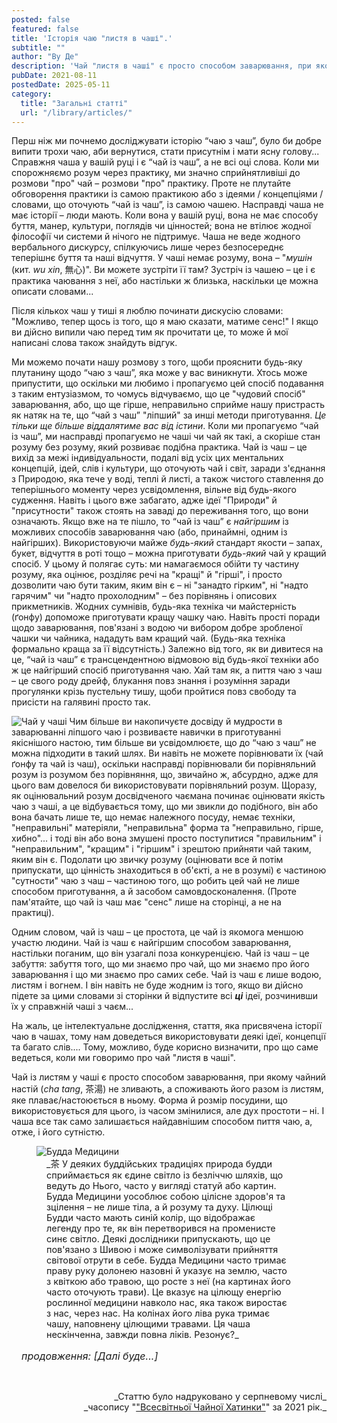 ```yaml
---
posted: false
featured: false
title: 'Історія чаю "листя в чаші".'
subtitle: ""
author: "Ву Де"
description: 'Чай "листя в чаші" є просто способом заварювання, при якому чайний настій не зливають, а споживають його разом із листям, яке настоюється в ньому. Форма й розмір посудини, що використовується для цього, із часом змінилися, але дух простоти – ні.'
pubDate: 2021-08-11
postedDate: 2025-05-11
category: 
  title: "Загальні статті"
  url: "/library/articles/"
---
```



Перш ніж ми почнемо досліджувати історію “чаю з чаш”, було би добре випити трохи чаю, аби вернутися, стати присутнім і мати ясну голову... Справжня чаша у вашій руці і є “чай із чаш”, а не всі оці слова. Коли ми спорожняємо розум через практику, ми значно сприйнятливіші до розмови "про" чай – розмови "про" практику. Проте не плутайте обговорення практики із самою практикою або з ідеями / концепціями / словами, що оточують “чай із чаш”, із самою чашею. Насправді чаша не має історії – люди мають. Коли вона у вашій руці, вона не має способу буття, манер, культури, поглядів чи цінностей; вона не втілює жодної філософії чи системи й нічого не підтримує. Чаша не веде жодного вербального дискурсу, спілкуючись лише через безпосереднє теперішнє буття та наші відчуття. У чаші немає розуму, вона – "_мушін_ (кит. _wu xin_, 無心)". Ви можете зустріти її там? Зустріч із чашею – це і є практика чаювання з неї, або настільки ж близька, наскільки це можна описати словами...

Після кількох чаш у тиші я люблю починати дискусію словами: "Можливо, тепер щось із того, що я маю сказати, матиме сенс!" І якщо ви дійсно випили чаю перед тим як прочитати це, то може й мої написані слова також знайдуть відгук.

Ми можемо почати нашу розмову з того, щоби прояснити будь-яку плутанину щодо “чаю з чаш”, яка може у вас виникнути. Хтось може припустити, що оскільки ми любимо і пропагуємо цей спосіб подавання з таким ентузіазмом, то чомусь відчуваємо, що це "чудовий спосіб" заварювання, або, що ще гірше, неправильно сприйме нашу пристрасть як натяк на те, що “чай з чаш” "ліпший" за инші методи приготування. _Це тільки ще більше віддалятиме вас від істини_. Коли ми пропагуємо “чай із чаш”, ми насправді пропагуємо не чаші чи чай як такі, а скоріше стан розуму без розуму, який розвиває подібна практика. Чай із чаш – це вихід за межі індивідуальности, подалі від усіх цих ментальних концепцій, ідей, слів і культури, що оточують чай і світ, заради з'єднання з Природою, яка тече у воді, теплі й листі, а також чистого ставлення до теперішнього моменту через усвідомлення, вільне від будь-якого судження. Навіть і цього вже забагато, адже ідеї "Природи" й "присутности" також стоять на заваді до переживання того, що вони означають. Якщо вже на те пішло, то “чай із чаш” є _найгіршим_ із можливих способів заварювання чаю (або, принаймні, одним із найгірших). Використовуючи майже _будь-який_ стандарт якости – запах, букет, відчуття в роті тощо – можна приготувати _будь-який_ чай у кращий спосіб. У цьому й полягає суть: ми намагаємося обійти ту частину розуму, яка оцінює, розділяє речі на "кращі" й "гірші", і просто дозволити чаю бути таким, яким він є – ні "занадто гірким", ні "надто гарячим" чи "надто прохолодним" – без порівнянь і описових прикметників. Жодних сумнівів, будь-яка техніка чи майстерність (ґонфу) допоможе приготувати кращу чашку чаю. Навіть прості поради щодо заварювання, пов'язані з водою чи вибором добре зробленої чашки чи чайника, нададуть вам кращий чай. (Будь-яка техніка формально краща за її відсутність.) Залежно від того, як ви дивитеся на це, “чай із чаш” є трансцендентною відмовою від будь-якої техніки або ж це найгірший спосіб приготування чаю. Хай там як, а пиття чаю з чаш – це свого роду дрейф, блукання повз знання і розуміння заради прогулянки крізь пустельну тишу, щоби пройтися повз свободу та присісти на галявині просто так.

<Image class="float-left" src={Image1} alt="Чай у чаші" /> Чим більше ви накопичуєте досвіду й мудрости в заварюванні ліпшого чаю і розвиваєте навички в приготуванні якіснішого настою, тим більше ви усвідомлюєте, що до “чаю з чаш” не можна підходити в такий шлях. Ви навіть не можете порівнювати їх (чай ґонфу та чай із чаш), оскільки насправді порівнювали би порівняльний розум із розумом без порівняння, що, звичайно ж, абсурдно, адже для цього вам довелося би використовувати порівняльний розум. Щоразу, як оцінювальний розум досвідченого чаємана починає оцінювати якість чаю з чаші, а це відбувається тому, що ми звикли до подібного, він або вона бачать лише те, що немає належного посуду, немає техніки, "неправильні" матеріяли, "неправильна" форма та "неправильно, гірше, хибно"... і тоді він або вона змушені просто поступитися "правильним" і "неправильним", "кращим" і "гіршим" і зрештою прийняти чай таким, яким він є. Подолати цю звичку розуму (оцінювати все й потім припускати, що цінність знаходиться в об'єкті, а не в розумі) є частиною "сутности" чаю з чаш – частиною того, що робить цей чай не лише способом приготування, а й засобом самовдосконалення. (Проте пам'ятайте, що чай із чаш має "сенс" лише на сторінці, а не на практиці).

Одним словом, чай із чаш – це простота, це чай із якомога меншою участю людини. Чай із чаш є найгіршим способом заварювання, настільки поганим, що він узагалі поза конкуренцією. Чай із чаш – це забуття: забуття того, що ми знаємо про чай, що ми знаємо про його заварювання і що ми знаємо про самих себе. Чай із чаш є лише водою, листям і вогнем. І він навіть не буде жодним із того, якщо ви дійсно підете за цими словами зі сторінки й відпустите всі ***ці*** ідеї, розчинивши їх у справжній чаші з чаєм...

На жаль, це інтелектуальне дослідження, стаття, яка присвячена історії чаю в чашах, тому нам доведеться використовувати деякі ідеї, концепції та багато слів.... Тому, можливо, буде корисно визначити, про що саме ведеться, коли ми говоримо про чай "листя в чаші".

Чай із листям у чаші є просто способом заварювання, при якому чайний настій (_cha tang_, 茶湯) не зливають, а споживають його разом із листям, яке плаває/настоюється в ньому. Форма й розмір посудини, що використовується для цього, із часом змінилися, але дух простоти – ні. І чаша все так само залишається найдавнішим способом пиття чаю, а, отже, і його сутністю.

<figure>
    <Image class="align-center" src={Image2} alt="Будда Медицини" />
    <figcaption style="font-size: 0.9rem; padding-inline: 1rem; text-align: left;">
            _茶 У деяких буддійських традиціях природа будди сприймається як єдине світло із безліччю шляхів, що ведуть до Нього, часто у вигляді статуй або картин. Будда Медицини уособлює собою цілісне здоров'я та зцілення – не лише тіла, а й розуму та духу. Цілющі Будди часто мають синій колір, що відображає легенду про те, як він перетворився на променисте синє світло. Деякі дослідники припускають, що це пов'язано з Шивою і може символізувати прийняття світової отрути в себе. Будда Медицини часто тримає праву руку долонею назовні й указує на землю, часто з квіткою або травою, що росте з неї (на картинах його часто оточують трави). Це вказує на цілющу енергію рослинної медицини навколо нас, яка також виростає з нас, через нас. На колінах його ліва рука тримає чашу, наповнену цілющими травами. Ця чаша нескінченна, завжди повна ліків. Резонує?_
    </figcaption>
</figure>

<section style="font-size: 1rem; font-style: italic; padding-left: 1rem; margin-top: 1rem;">
    продовження: [Далі буде...]
</section>

<p>&nbsp;</p>
<p align="right" style="font-size: 0.9rem;">_Статтю було надруковано у серпневому числі_<br />_часопису "<a href="http://www.globalteahut.org/" target="_blank" rel="noopener noreferrer">"Всесвітньої Чайної Хатинки"</a>" за 2021 рік._</p>
